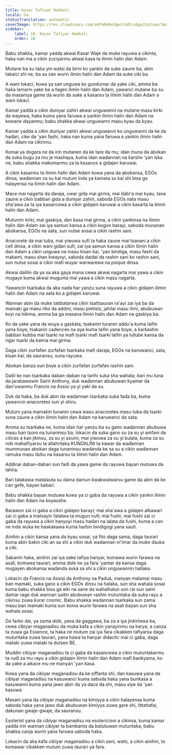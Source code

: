```yaml
---
title: Ƙasar Tafiyar Hankali
locale: ha
statusTranslation: automatic
coverImage: https://res.cloudinary.com/xmfm6mhw3gwctndtcubgx2rptnae/image/upload/v1741354419/small_cover_la_gran_rebelion_28716e29d2.webp
sidebar:
    label: 18. Ƙasar Tafiyar Hankali
    order: 18
---
```

Babu shakka, kamar yadda akwai Ƙasar Waje da muke rayuwa a cikinta, haka nan ma a cikin zuciyarmu akwai ƙasa ta ilimin halin ɗan Adam.

Mutane ba su taɓa yin watsi da birni ko yankin da suke zaune ba, abin takaici shi ne, ba su san wurin ilimin halin ɗan Adam da suke ciki ba.

A wani lokaci, kowa ya san unguwa ko gundumar da yake ciki, amma ba haka lamarin yake ba a fagen ilimin halin ɗan Adam, yawanci mutane ba su da masaniya game da wurin da suke a ƙasarsu ta ilimin halin ɗan Adam a wani lokaci.

Kamar yadda a cikin duniyar zahiri akwai unguwanni na mutane masu kirki da wayewa, haka kuma yana faruwa a yankin ilimin halin ɗan Adam na kowane ɗayanmu; babu shakka akwai unguwanni masu kyau da kyau.

Kamar yadda a cikin duniyar zahiri akwai unguwanni ko unguwanni da ke da haɗari, cike da 'yan fashi, haka nan kuma yana faruwa a yankin ilimin halin ɗan Adam na cikinmu.

Komai ya dogara ne da irin mutanen da ke tare da mu; idan muna da abokan da suka bugu za mu je mashaya, kuma idan waɗannan na ƙarshe 'yan iska ne, babu shakka makomarmu za ta kasance a gidajen karuwai.

A cikin ƙasarmu ta ilimin halin ɗan Adam kowa yana da abokansa, EGOs dinsa, waɗannan za su kai mutum inda ya kamata su kai shi bisa ga halayensa na ilimin halin ɗan Adam.

Mace mai nagarta da daraja, uwar gida mai girma, mai ɗabi'a mai kyau, tana zaune a cikin babban gida a duniyar zahiri, saboda EGOs nata masu sha'awa za ta iya kasancewa a cikin gidajen karuwai a cikin ƙasarta ta ilimin halin ɗan Adam.

Mutumin kirki, mai gaskiya, ɗan ƙasa mai girma, a cikin yankinsa na ilimin halin ɗan Adam zai iya samun kansa a cikin kogon barayi, saboda munanan abokansa, EGOs na sata, sun nutse sosai a cikin rashin sani.

Anacorete da mai tuba, mai yiwuwa sufi ta haka zaune mai tsanani a cikin cell dinsa, a cikin wani gidan sufi, zai iya samun kansa a cikin ilimin halin ɗan Adam a cikin unguwa na masu kisan kai, 'yan bindiga, masu fashi da makami, masu shan kwayoyi, saboda daidai da rashin sani ko rashin sani, sun nutse sosai a cikin mafi wuyar warwarewa na psique dinsa.

Akwai dalilin da ya sa aka gaya mana cewa akwai nagarta mai yawa a cikin mugaye kuma akwai mugunta mai yawa a cikin masu nagarta.

Yawancin tsarkaka da aka naɗa har yanzu suna rayuwa a cikin gidajen ilimin halin ɗan Adam na sata ko a gidajen karuwai.

Wannan abin da muke tabbatarwa cikin tsattsauran ra'ayi zai iya ba da mamaki ga masu riko da addini, masu pietists, jahilai masu ilimi, abubuwan koyi na hikima, amma ba ga masana ilimin halin ɗan Adam na gaskiya ba.

Ko da yake yana da wuya a gaskata, tsakanin turaren addu'a kuma laifin yana ɓoye, tsakanin cadences na aya kuma laifin yana ɓoye, a ƙarƙashin babban kubba mai tsarki na mafi tsarki mafi tsarki laifin ya lulluɓe kansa da rigar tsarki da kalma mai girma.

Daga cikin zurfafan zurfafan tsarkaka mafi daraja, EGOs na karuwanci, sata, kisan kai, da sauransu, suna rayuwa.

Abokan banza sun ɓoye a cikin zurfafan zurfafan rashin sani.

Dalili ke nan tsarkaka daban-daban na tarihi suka sha wahala; bari mu tuna da jarabawowin Saint Anthony, duk waɗannan abubuwan ƙyamar da ɗan'uwanmu Francis na Assisi ya yi yaƙi da su.

Duk da haka, ba duk abin da waɗannan tsarkaka suka faɗa ba, kuma yawancin anacoretes sun yi shiru.

Mutum yana mamakin tunanin cewa wasu anacoretes masu tuba da tsarki suna zaune a cikin ilimin halin ɗan Adam na karuwanci da sata.

Amma su tsarkaka ne, kuma idan har yanzu ba su gano waɗannan abubuwa masu ban tsoro na tunaninsu ba, lokacin da suka gano su za su yi amfani da cilices a kan jikinsu, za su yi azumi, mai yiwuwa za su yi bulala, kuma za su roƙi mahaifiyarsu ta allahntaka KUNDALINI ta kawar da waɗannan mummunan abokan daga tunaninsu waɗanda ke sa su a cikin waɗannan ramuka masu duhu na ƙasarsu ta ilimin halin ɗan Adam.

Addinai daban-daban sun faɗi da yawa game da rayuwa bayan mutuwa da lahira.

Bari talakawa matalauta su daina damun kwakwalwarsu game da abin da ke can gefe, bayan kabari.

Babu shakka bayan mutuwa kowa ya ci gaba da rayuwa a cikin yankin ilimin halin ɗan Adam na koyaushe.

Barawon zai ci gaba a cikin gidajen barayi; mai sha'awa a gidajen alƙawari zai ci gaba a matsayin fatalwa ta mugun nufi; mai fushi, mai fushi zai ci gaba da rayuwa a cikin hanyoyi masu haɗari na lalata da fushi, kuma a can ne inda wuka ke haskakawa kuma harbin bindigogi yana sauti.

Ainihin a cikin kansa yana da kyau sosai, ya fito daga sama, daga taurari kuma abin baƙin ciki an sa shi a cikin duk waɗannan ni'imar da muke ɗauka a ciki.

Sabanin haka, ainihin zai iya sake tafiya hanyar, komawa wurin farawa na asali, komawa taurari, amma dole ne ya fara 'yantar da kansa daga mugayen abokansa waɗanda suka sa shi a cikin unguwannin hallaka.

Lokacin da Francis na Assisi da Anthony na Padua, manyan malamai masu ban mamaki, suka gano a cikin EGOs dinsu na halaka, sun sha wahala sosai kuma babu shakka bisa ga aiki na sane da wahalhalun son rai sun sami damar rage duk wannan saitin abubuwan rashin mutuntaka da suka rayu a cikinsu zuwa ƙurar cosmic. Babu shakka waɗannan tsarkaka sun zama masu ban mamaki kuma sun koma wurin farawa na asali bayan sun sha wahala sosai.

Da farko dai, ya zama dole, yana da gaggawa, ba za a iya jinkirtawa ba, cewa cibiyar maganadisu da muka kafa a cikin yanayinmu na karya, a canza ta zuwa ga Essence, ta haka ne mutum zai iya fara cikakken tafiyarsa daga mutuntaka zuwa taurari, yana hawa ta hanyar didactic mai ci gaba, daga mataki zuwa mataki ta dutsen BE.

Muddin cibiyar maganadisu ta ci gaba da kasancewa a cikin mutuntakarmu ta ruɗi za mu rayu a cikin gidajen ilimin halin ɗan Adam mafi banƙyama, ko da yake a aikace mu ne manyan 'yan ƙasa.

Kowa yana da cibiyar maganadisu da ke siffanta shi; ɗan kasuwa yana da cibiyar maganadisu na kasuwanci kuma saboda haka yana bunƙasa a kasuwanni kuma yana jawo abin da ya dace da shi, masu siye da 'yan kasuwa.

Masani yana da cibiyar maganadisu na kimiyya a cikin halayensa kuma saboda haka yana jawo duk abubuwan kimiyya zuwa gare shi, littattafai, dakunan gwaje-gwaje, da sauransu.

Esoterist yana da cibiyar maganadisu na esotericism a cikinsa, kuma kamar yadda irin wannan cibiyar ta bambanta da batutuwan mutuntaka, babu shakka canja wurin yana faruwa saboda haka.

Lokacin da aka kafa cibiyar maganadisu a cikin sani, wato, a cikin ainihin, to komawar cikakken mutum zuwa taurari ya fara.

